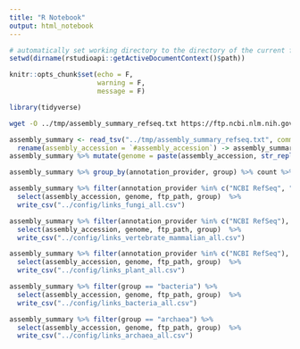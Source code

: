 ```yaml
---
title: "R Notebook"
output: html_notebook
---
```




```r
# automatically set working directory to the directory of the current file
setwd(dirname(rstudioapi::getActiveDocumentContext()$path))

```

```r
knitr::opts_chunk$set(echo = F,
                      warning = F,
                      message = F)
```

```r
library(tidyverse)

```

```bash
wget -O ../tmp/assembly_summary_refseq.txt https://ftp.ncbi.nlm.nih.gov/genomes/ASSEMBLY_REPORTS/assembly_summary_refseq.txt

```


```r
assembly_summary <- read_tsv("../tmp/assembly_summary_refseq.txt", comment = "##") %>%
  rename(assembly_accession = `#assembly_accession`) -> assembly_summary
assembly_summary %>% mutate(genome = paste(assembly_accession, str_replace_all(asm_name, "\\s+", "_"), sep = "_")) -> assembly_summary

```


```r
assembly_summary %>% group_by(annotation_provider, group) %>% count %>% arrange(-n)
```


```r
assembly_summary %>% filter(annotation_provider %in% c("NCBI RefSeq", "DOE Joint Genome Institute", "Broad Institute", "Aalborg University", "JGI", "Cornell University", "Uppsala University" ), group == "fungi") %>% 
  select(assembly_accession, genome, ftp_path, group)  %>%
  write_csv("../config/links_fungi_all.csv")
```

```r

assembly_summary %>% filter(annotation_provider %in% c("NCBI RefSeq"), group == "vertebrate_mammalian") %>% 
  select(assembly_accession, genome, ftp_path, group)  %>%
  write_csv("../config/links_vertebrate_mammalian_all.csv")

```

```r
assembly_summary %>% filter(annotation_provider %in% c("NCBI RefSeq"), group == "plant") %>% 
  select(assembly_accession, genome, ftp_path, group)  %>%
  write_csv("../config/links_plant_all.csv")


```

```r

assembly_summary %>% filter(group == "bacteria") %>% 
  select(assembly_accession, genome, ftp_path, group)  %>%
  write_csv("../config/links_bacteria_all.csv")

assembly_summary %>% filter(group == "archaea") %>% 
  select(assembly_accession, genome, ftp_path, group)  %>%
  write_csv("../config/links_archaea_all.csv")


```

